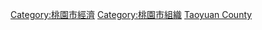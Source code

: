 [[Category:桃園市經濟|Category:桃園市經濟]]
[[Category:桃園市組織|Category:桃園市組織]]
[[Category:臺灣各城市工商業機構|Taoyuan County]]